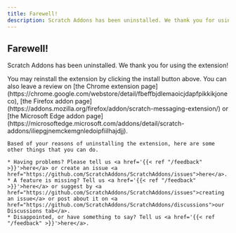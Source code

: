 ```yaml
---
title: Farewell!
description: Scratch Addons has been uninstalled. We thank you for using the extension!
---
```


<section id="intro" class="intro-heading">
	<h1 class="mb-3">Farewell!</h1>
	<p class="mb-1">Scratch Addons has been uninstalled. We thank you for using the extension!</p>
</section>

<section class="container">
	You may reinstall the extension by clicking the install button above.
	You can also leave a review on [the Chrome extension page](https://chrome.google.com/webstore/detail/fbeffbjdlemaoicjdapfpikkikjoneco),
	[the Firefox addon page](https://addons.mozilla.org/firefox/addon/scratch-messaging-extension/) or
	[the Microsoft Edge addon page](https://microsoftedge.microsoft.com/addons/detail/scratch-addons/iliepgjnemckemgnledoipfiilhajdjj).

    Based of your reasons of uninstalling the extension, here are some other things that you can do.

	* Having problems? Please tell us <a href='{{< ref "/feedback" >}}'>here</a> or create an issue <a href="https://github.com/ScratchAddons/ScratchAddons/issues">here</a>.
	* A feature is missing? Tell us <a href='{{< ref "/feedback" >}}'>here</a> or suggest by <a href="https://github.com/ScratchAddons/ScratchAddons/issues">creating an issue</a> or post about it on <a href="https://github.com/ScratchAddons/ScratchAddons/discussions">our Discussions tab</a>.
	* Disappointed, or have something to say? Tell us <a href='{{< ref "/feedback" >}}'>here</a>.

</section>
